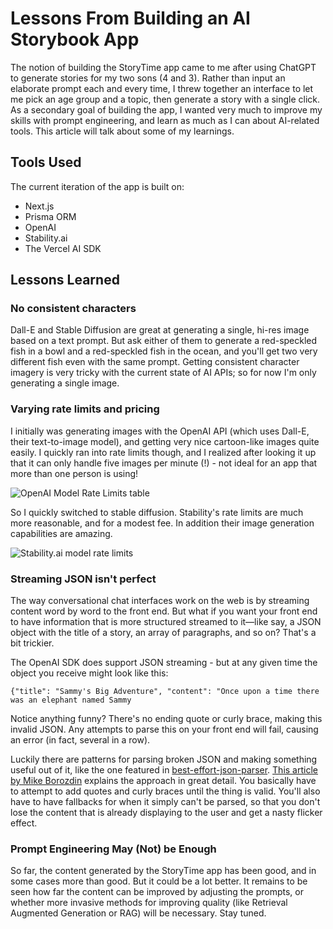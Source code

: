 # Lessons From Building an AI Storybook App

The notion of building the StoryTime app came to me after using ChatGPT to generate stories for my two sons (4 and 3). Rather than input an elaborate prompt each and every time, I threw together an interface to let me pick an age group and a topic, then generate a story with a single click. As a secondary goal of building the app, I wanted very much to improve my skills with prompt engineering, and learn as much as I can about AI-related tools. This article will talk about some of my learnings.

## Tools Used

The current iteration of the app is built on:

- Next.js
- Prisma ORM
- OpenAI
- Stability.ai
- The Vercel AI SDK

## Lessons Learned

### No consistent characters

Dall-E and Stable Diffusion are great at generating a single, hi-res image based on a text prompt. But ask either of them to generate a red-speckled fish in a bowl and a red-speckled fish in the ocean, and you'll get two very different fish even with the same prompt. Getting consistent character imagery is very tricky with the current state of AI APIs; so for now I'm only generating a single image.

### Varying rate limits and pricing

I initially was generating images with the OpenAI API (which uses Dall-E, their text-to-image model), and getting very nice cartoon-like images quite easily. I quickly ran into rate limits though, and I realized after looking it up that it can only handle five images per minute (!) - not ideal for an app that more than one person is using!

![OpenAI Model Rate Limits table](/images/posts/openai-model-rate-limits.png)

So I quickly switched to stable diffusion. Stability's rate limits are much more reasonable, and for a modest fee. In addition their image generation capabilities are amazing.

![Stability.ai model rate limits](/images/posts/stability-ai-rate-limits.png)

### Streaming JSON isn't perfect

The way conversational chat interfaces work on the web is by streaming content word by word to the front end. But what if you want your front end to have information that is more structured streamed to it—like say, a JSON object with the title of a story, an array of paragraphs, and so on? That's a bit trickier.

The OpenAI SDK does support JSON streaming - but at any given time the object you receive might look like this:

~~~
{"title": "Sammy's Big Adventure", "content": "Once upon a time there was an elephant named Sammy
~~~

Notice anything funny? There's no ending quote or curly brace, making this invalid JSON. Any attempts to parse this on your front end will fail, causing an error (in fact, several in a row).

Luckily there are patterns for parsing broken JSON and making something useful out of it, like the one featured in [best-effort-json-parser](https://github.com/beenotung/best-effort-json-parser). [This article by Mike Borozdin](https://www.mikeborozdin.com/post/json-streaming-from-openai) explains the approach in great detail. You basically have to attempt to add quotes and curly braces until the thing is valid. You'll also have to have fallbacks for when it simply can't be parsed, so that you don't lose the content that is already displaying to the user and get a nasty flicker effect.

### Prompt Engineering May (Not) be Enough

So far, the content generated by the StoryTime app has been good, and in some cases more than good. But it could be a lot better. It remains to be seen how far the content can be improved by adjusting the prompts, or whether more invasive methods for improving quality (like Retrieval Augmented Generation or RAG) will be necessary. Stay tuned.
